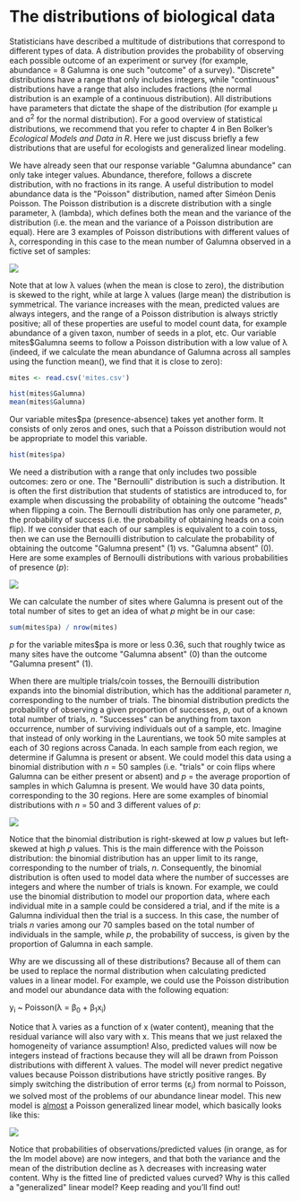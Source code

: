 # The distributions of biological data

Statisticians have described a multitude of distributions that
correspond to different types of data. A distribution provides the
probability of observing each possible outcome of an experiment or
survey (for example, abundance = 8 Galumna is one such \"outcome\" of a
survey). \"Discrete\" distributions have a range that only includes
integers, while \"continuous\" distributions have a range that also
includes fractions (the normal distribution is an example of a
continuous distribution). All distributions have parameters that dictate
the shape of the distribution (for example μ and σ^2^ for the normal
distribution). For a good overview of statistical distributions, we
recommend that you refer to chapter 4 in Ben Bolker's *Ecological
Models and Data in R*. Here we just discuss briefly a few distributions
that are useful for ecologists and generalized linear modeling.

We have already seen that our response variable \"Galumna abundance\"
can only take integer values. Abundance, therefore, follows a discrete
distribution, with no fractions in its range. A useful distribution to
model abundance data is the \"Poisson\" distribution, named after Siméon
Denis Poisson. The Poisson distribution is a discrete distribution with
a single parameter, λ (lambda), which defines both the mean and the
variance of the distribution (i.e. the mean and the variance of a
Poisson distribution are equal). Here are 3 examples of Poisson
distributions with different values of λ, corresponding in this case to
the mean number of Galumna observed in a fictive set of samples:

![](images/6_poisson.jpeg)

Note that at low λ values (when the mean is close to zero), the
distribution is skewed to the right, while at large λ values (large
mean) the distribution is symmetrical. The variance increases with the
mean, predicted values are always integers, and the range of a Poisson
distribution is always strictly positive; all of these properties are
useful to model count data, for example abundance of a given taxon,
number of seeds in a plot, etc. Our variable mites\$Galumna seems to
follow a Poisson distribution with a low value of λ (indeed, if we
calculate the mean abundance of Galumna across all samples using the
function mean(), we find that it is close to zero):

```r
mites <- read.csv('mites.csv')
```
```r
hist(mites$Galumna)
mean(mites$Galumna)
```

Our variable mites\$pa (presence-absence) takes yet another form. It
consists of only zeros and ones, such that a Poisson distribution would
not be appropriate to model this variable.

```r
hist(mites$pa)
```

We need a distribution with a range that only includes two possible
outcomes: zero or one. The \"Bernoulli\" distribution is such a
distribution. It is often the first distribution that students of
statistics are introduced to, for example when discussing the
probability of obtaining the outcome \"heads\" when flipping a coin. The
Bernoulli distribution has only one parameter, *p*, the probability of
success (i.e. the probability of obtaining heads on a coin flip). If we
consider that each of our samples is equivalent to a coin toss, then we
can use the Bernouilli distribution to calculate the probability of
obtaining the outcome \"Galumna present\" (1) vs. \"Galumna absent\"
(0). Here are some examples of Bernoulli distributions with various
probabilities of presence (*p*):

![](images/6_bernouill.jpeg)

We can calculate the number of sites where Galumna is present out of the
total number of sites to get an idea of what *p* might be in our case:

```r
sum(mites$pa) / nrow(mites)
```

*p* for the variable mites\$pa is more or less 0.36, such that roughly
twice as many sites have the outcome \"Galumna absent\" (0) than the
outcome \"Galumna present\" (1).

When there are multiple trials/coin tosses, the Bernouilli distribution
expands into the binomial distribution, which has the additional
parameter *n*, corresponding to the number of trials. The binomial
distribution predicts the probability of observing a given proportion of
successes, *p*, out of a known total number of trials, *n*.
\"Successes\" can be anything from taxon occurrence, number of surviving
individuals out of a sample, etc. Imagine that instead of only working
in the Laurentians, we took 50 mite samples at each of 30 regions across
Canada. In each sample from each region, we determine if Galumna is
present or absent. We could model this data using a binomial
distribution with *n* = 50 samples (i.e. \"trials\" or coin flips where
Galumna can be either present or absent) and *p* = the average
proportion of samples in which Galumna is present. We would have 30 data
points, corresponding to the 30 regions. Here are some examples of
binomial distributions with *n* = 50 and 3 different values of *p*:

![](images/6_binomial.jpeg)

Notice that the binomial distribution is right-skewed at low *p* values
but left-skewed at high *p* values. This is the main difference with the
Poisson distribution: the binomial distribution has an upper limit to
its range, corresponding to the number of trials, *n*. Consequently, the
binomial distribution is often used to model data where the number of
successes are integers and where the number of trials is known. For
example, we could use the binomial distribution to model our proportion
data, where each individual mite in a sample could be considered a
trial, and if the mite is a Galumna individual then the trial is a
success. In this case, the number of trials *n* varies among our 70
samples based on the total number of individuals in the sample, while
*p*, the probability of success, is given by the proportion of Galumna
in each sample.

Why are we discussing all of these distributions? Because all of them
can be used to replace the normal distribution when calculating
predicted values in a linear model. For example, we could use the
Poisson distribution and model our abundance data with the following
equation:

y~i~ \~ Poisson(λ = β~0~ + β~1~x~i~)

Notice that λ varies as a function of x (water content), meaning that
the residual variance will also vary with x. This means that we just
relaxed the homogeneity of variance assumption! Also, predicted values
will now be integers instead of fractions because they will all be drawn
from Poisson distributions with different λ values. The model will never
predict negative values because Poisson distributions have strictly
positive ranges. By simply switching the distribution of error terms
(ε~i~) from normal to Poisson, we solved most of the problems of our
abundance linear model. This new model is [almost]{.ul} a Poisson
generalized linear model, which basically looks like this:

![](images/6_poissonglm.jpeg)

Notice that probabilities of observations/predicted values (in orange,
as for the lm model above) are now integers, and that both the variance
and the mean of the distribution decline as λ decreases with increasing
water content. Why is the fitted line of predicted values curved? Why is
this called a \"generalized\" linear model? Keep reading and you'll
find out!